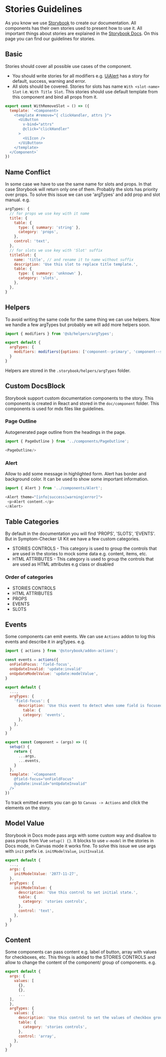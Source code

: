 
<Meta title="Contribute/Stories Guidelines"/>

# Stories Guidelines
As you know we use [Storybook](https://storybook.js.org/) to create our documentation.
All components has their own stories used to present how to use it. All important things about stories are explained in the [Storybook Docs](https://storybook.js.org/basics/writing-stories/).
On this page you can find our guidelines for stories.

<PageOutline/>

## Basic
Stories should cover all possible use cases of the component.
* You should write stories for all modifiers e.g. [UiAlert](/docs/atoms-alert--default) has a story for default, success, warning and error.
* All slots should be covered. Stories for slots has name `With <slot-name> Slot` i.e. `With Title Slot`.
This stories should use default template from this component and bind all props from it.

```js
export const WithRemoveSlot = () => ({
  template: `<Component>
    <template #remove="{ clickHandler, attrs }">
      <UiButton
        v-bind="attrs"
        @click="clickHandler"
      >
        <UiIcon />
      </UiButton>
    </template>
  </Component>`
})
```


## Name Conflict
In some case we have to use the same name for slots and props. In that case Storybook will return only one of them.
Probably the slots has priority over props. To solve this issue we can use 'argTypes' and add prop and slot manual. e.g.

```js
argTypes: {
  // for props we use key with it name
  title: {
    table: {
      type: { summary: 'string' },
      category: 'props',
    },
    control: 'text',
  },
  // for slots we use key with 'Slot' suffix
  titleSlot: {
    name: 'title', // and rename it to name without suffix
    description: 'Use this slot to replace title template.',
    table: {
      type: { summary: 'unknown' },
      category: 'slots',
    },
  },
}
```

## Helpers
To avoid writing the same code for the same thing we can use helpers. Now we handle a few argTypes but probably we will add more helpers soon.

```js
import { modifiers } from '@sb/helpers/argTypes';

export default {
  argTypes: {
    modifiers: modifiers({options: ['component--primary', 'component--sections', ...]}),
  }
}
```
Helpers are stored in the `.storybook/helpers/argTypes` folder.

## Custom DocsBlock
Storybook support custom documentation components to the story. This components is created in React and stored in the `doc/component` folder.
This components is used for mdx files like guidelines.

### Page Outline
Autogenerated page outline from the headings in the page.
```js
import { PageOutline } from '../components/PageOutline';

<PageOutline/>
```

### Alert
Allow to add some message in highlighted form. Alert has border and background color. It can be used to show some important information.

```js
import { Alert } from '../components/Alert';

<Alert theme="[info|success|warning|error]">
 <p>Alert content.</p>
</Alert>
```

## Table Categories
By default in the documentation you will find 'PROPS', 'SLOTS', 'EVENTS'. But in Symptom-Checker UI Kit we have a few custom categories.
* STORIES CONTROLS - This category is used to group the controls that are used in the stories to mock some data e.g. content, items, etc.
* HTML ATTRIBUTES - This category is used to group the controls that are used as HTML attributes  e.g class or disabled

### Order of categories
* STORIES CONTROLS
* HTML ATTRIBUTES
* PROPS
* EVENTS
* SLOTS

## Events
Some components can emit events. We can use `Actions` addon to log this events and describe it in argTypes. e.g.

```js
import { actions } from '@storybook/addon-actions';

const events = actions({
  onFieldFocus: 'field-focus',
  onUpdateInvalid: 'update:invalid'
  onUpdateModelValue: 'update:modelValue',
}

export default {
  ...,
  argTypes: {
    'field-focus': {
      description: 'Use this event to detect when some field is focused.',
        table: {
        category: 'events',
      },
    },
  }
}

export const Component = (args) => ({
  setup() {
    return {
      ...args,
      ...events,
    }
  },
  template: `<Component
    @field-focus="onFieldFocus"
    @update:invalid="onUpdateInvalid"
  />`
})
```

To track emitted events you can go to `Canvas -> Actions` and click the elements on the story.

## Model Value
Storybook in Docs mode pass args with some custom way and disallow to pass props from Vue `setup() {}`.
It blocks to use `v-model` in the stories in Docs mode, in Canvas mode it works fine.
To solve this issue we use args with `init` prefix i.e. `initModelValue`, `initInvalid`.


```js
export default {
  ...,
  args: {
    initModelValue: '2077-11-27',
  },
  argTypes: {
    initModelValue: {
      description: 'Use this control to set initial state.',
      table: {
        category: 'stories controls',
      },
      control: 'text',
    },
  }
}
```

## Content
Some components can pass content e.g. label of button, array with values for checkboxes, etc.
This things is added to the STORIES CONTROLS and allow to change the content of the component/ group of components. e.g.

```js
export default {
  args: {
    values: [
      {},
      {},
      ...
  ],
  },
  argTypes: {
    values: {
      description: 'Use this control to set the values of checkbox group.',
      table: {
        category: 'stories controls',
      },
      control: 'array',
    },
  }
}
```
